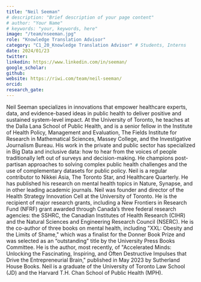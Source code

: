 ```yaml
---
title: "Neil Seeman"
# description: "Brief description of your page content"
# author: "Your Name"
# keywords: "your, keywords, here"
image: "/team/nseeman.jpg"
role: "Knowledge Translation Advisor"
category: "C1_20_Knowledge Translation Advisor" # Students, Interns
date: 2024/01/23
twitter:
linkedin: https://www.linkedin.com/in/seeman/
google_scholar: 
github: 
website: https://riwi.com/team/neil-seeman/
orcid: 
research_gate:
---
```


Neil Seeman specializes in innovations that empower healthcare experts, data, and evidence-based ideas in public health to deliver positive and sustained system-level impact. At the University of Toronto, he teaches at the Dalla Lana School of Public Health, and is a senior fellow in the Institute of Health Policy, Management and Evaluation, The Fields Institute for Research in Mathematical Sciences, Massey College, and the Investigative Journalism Bureau. His work in the private and public sector has specialized in Big Data and inclusive data: how to hear from the voices of people traditionally left out of surveys and decision-making. He champions post-partisan approaches to solving complex public health challenges and the use of complementary datasets for public policy. Neil is a regular contributor to Nikkei Asia, The Toronto Star, and Healthcare Quarterly. He has published his research on mental health topics in Nature, Synapse, and in other leading academic journals. Neil was founder and director of the Health Strategy Innovation Cell at the University of Toronto. He is the recipient of major research grants, including a New Frontiers in Research Fund (NFRF) grant awarded through Canada’s three federal research agencies: the SSHRC, the Canadian Institutes of Health Research (CIHR) and the Natural Sciences and Engineering Research Council (NSERC). He is the co-author of three books on mental health, including "XXL: Obesity and the Limits of Shame," which was a finalist for the Donner Book Prize and was selected as an “outstanding” title by the University Press Books Committee. He is the author, most recently, of "Accelerated Minds: Unlocking the Fascinating, Inspiring, and Often Destructive Impulses that Drive the Entrepreneurial Brain," published in May 2023 by Sutherland House Books. Neil is a graduate of the University of Toronto Law School (JD) and the Harvard T.H. Chan School of Public Health (MPH).
